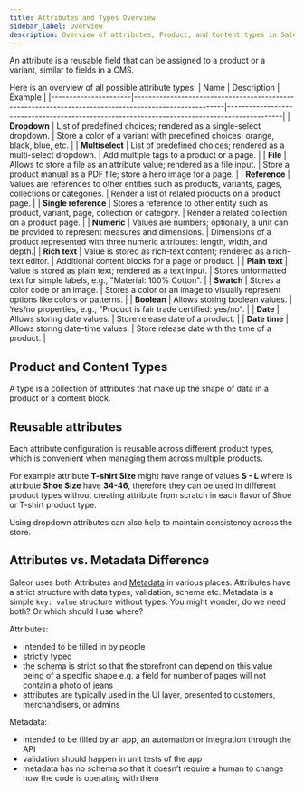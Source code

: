 ```yaml
---
title: Attributes and Types Overview
sidebar_label: Overview
description: Overview of attributes, Product, and Content types in Saleor.
---
```


An attribute is a reusable field that can be assigned to a product or a variant, similar to fields in a CMS.

Here is an overview of all possible attribute types:
| Name                 | Description                                                                                           | Example                                                                                     |
|----------------------|-------------------------------------------------------------------------------------------------------|---------------------------------------------------------------------------------------------|
| **Dropdown**         | List of predefined choices; rendered as a single-select dropdown.                                     | Store a color of a variant with predefined choices: orange, black, blue, etc.               |
| **Multiselect**      | List of predefined choices; rendered as a multi-select dropdown.                                      | Add multiple tags to a product or a page.                                                   |
| **File**             | Allows to store a file as an attribute value; rendered as a file input.                               | Store a product manual as a PDF file; store a hero image for a page.                        |
| **Reference**        | Values are references to other entities such as products, variants, pages, collections or categories. | Render a list of related products on a product page.                                        |
| **Single reference** | Stores a reference to other entity such as product, variant, page, collection or category.            | Render a related collection on a product page.                                                |
| **Numeric**          | Values are numbers; optionally, a unit can be provided to represent measures and dimensions.          | Dimensions of a product represented with three numeric attributes: length, width, and depth.|
| **Rich text**        | Value is stored as rich-text content; rendered as a rich-text editor.                                 | Additional content blocks for a page or product.                                            |
| **Plain text**       | Value is stored as plain text; rendered as a text input.                                              | Stores unformatted text for simple labels, e.g., "Material: 100% Cotton".                   |
| **Swatch**           | Stores a color code or an image.                                                                      | Stores a color or an image to visually represent options like colors or patterns.           |
| **Boolean**          | Allows storing boolean values.                                                                        | Yes/no properties, e.g., "Product is fair trade certified: yes/no".                         |
| **Date**             | Allows storing date values.                                                                           | Store release date of a product.                                                            |
| **Date time**        | Allows storing date-time values.                                                                      | Store release date with the time of a product.                                              |

## Product and Content Types

A type is a collection of attributes that make up the shape of data in a product or a content block.

## Reusable attributes

Each attribute configuration is reusable across different product types, which is convenient when managing them across multiple products.

For example attribute **T-shirt Size** might have range of values **S - L** where is attribute **Shoe Size** have **34-46**, therefore they can be used in different product types without creating attribute from scratch in each flavor of Shoe or T-shirt product type.

Using dropdown attributes can also help to maintain consistency across the store.

## Attributes vs. Metadata Difference

Saleor uses both Attributes and [Metadata](/api-usage/metadata.mdx) in various places. Attributes have a strict structure with data types, validation, schema etc. Metadata is a simple `key: value` structure without types. You might wonder, do we need both? Or which should I use where?

Attributes:

- intended to be filled in by people
- strictly typed
- the schema is strict so that the storefront can depend on this value being of a specific shape e.g. a field for number of pages will not contain a photo of jeans
- attributes are typically used in the UI layer, presented to customers, merchandisers, or admins

Metadata:

- intended to be filled by an app, an automation or integration through the API
- validation should happen in unit tests of the app
- metadata has no schema so that it doesn’t require a human to change how the code is operating with them
